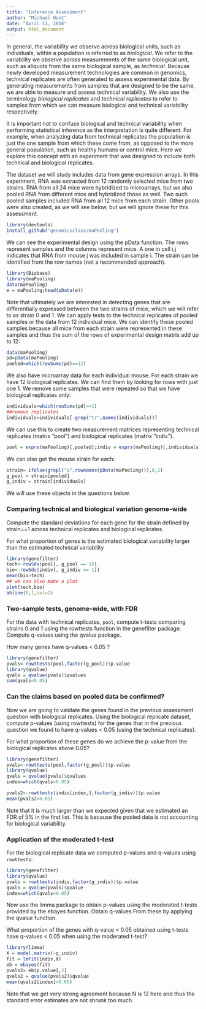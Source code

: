 ```yaml
---
title: "Inference Assessment"
author: "Michael Hunt"
date: "April 11, 2016"
output: html_document
---
```


In general, the variability we observe across biological units, such as individuals, within a population is referred to as _biological_. We refer to the variability we observe across measurements of the same biological unit, such as aliquots from the same biological sample, as _technical_. Because newly developed measurement technologies are common in genomics, technical replicates are often generated to assess experimental data. By generating measurements from samples that are designed to be the same, we are able to measure and assess technical variability. We also use the terminology _biological replicates_ and _technical replicates_ to refer to samples from which we can measure biological and technical variability respectively.

It is important not to confuse biological and technical variability when performing statistical inference as the interpretation is quite different. For example, when analyzing data from technical replicates the population is just the one sample from which these come from, as opposed to the more general population, such as healthy humans or control mice. Here we explore this concept with an experiment that was designed to include both technical and biological replicates.

The dataset we will study includes data from gene expression arrays. In this experiment, RNA was extracted from 12 randomly selected mice from two strains. RNA from all 24 mice were hybridized to microarrays, but we also pooled RNA from different mice and hybridized those as well.  Two such pooled samples included RNA from all 12 mice from each strain.  Other pools were also created, as we will see below, but we will ignore these for this assessment.

```r
library(devtools)
install_github("genomicsclass/maPooling")
```

 We can see the experimental design using the pData function. The rows represent samples and the columns represent mice. A one in cell i,j indicates that RNA from mouse j was included in sample i. The strain can be identified from the row names (not a recommended approach).

```r
library(Biobase)
library(maPooling)
data(maPooling)
e = maPooling;head(pData(e))
```

Note that ultimately we are interested in detecting genes that are differentially expressed between the two strains of mice, which we will refer to as strain 0 and 1. We can apply tests to the technical replicates of pooled samples or the data from 12 individual mice. We can identify these pooled samples because all mice from each strain were represented in these samples and thus the sum of the rows of experimental design matrix add up to 12:

```r
data(maPooling)
pd=pData(maPooling)
pooled=which(rowSums(pd)==12)
```

We also have microarray data for each individual mouse. For each strain we have 12  biological replicates. We can find them by looking for rows with just one 1. We remove some samples that were repeated so that we have biological replicates only:

```r
individuals=which(rowSums(pd)==1)
##remove replicates
individuals=individuals[-grep("tr",names(individuals))]
```

We can use this to create two measurement matrices representing technical replicates (matrix "pool") and biological replicates (matrix "indiv").

```r
pool = exprs(maPooling)[,pooled];indiv = exprs(maPooling)[,individuals]
```

We can also get the mouse strain for each:

```r
strain= ifelse(grepl("a",rownames(pData(maPooling))),0,1)
g_pool = strain[pooled]
g_indiv = strain[individuals]
```
We will use these objects in the questions below.

### Comparing technical and biological variation genome-wide


Compute the standard deviations for each gene for the strain defined by strain==1 across technical replicates and biological replicates.

For what proportion of genes is the estimated biological variability larger than the estimated technical variability

```r
library(genefilter)
tech<-rowSds(pool[, g_pool == 1])
bio<-rowSds(indiv[, g_indiv == 1])
mean(bio>tech)
## we can also make a plot
plot(tech,bio)
abline(0,1,col=2)
```

### Two-sample tests, genome-wide, with FDR

For the data with technical replicates, `pool`, compute t-tests comparing strains 0 and 1 using the rowttests function in the genefilter package. Compute q-values using the qvalue package.

How many genes have q-values < 0.05 ?

```r
library(genefilter)
pvals<-rowttests(pool,factor(g_pool))$p.value
library(qvalue)
qvals = qvalue(pvals)$qvalues
sum(qvals<0.05)
```

### Can the claims based on pooled data be confirmed?

Now we are going to validate the genes found in the previous assessment question with biological replicates. Using the biological replicate dataset, compute p-values (using rowttests) for the genes that in the previous question we found to have q-values < 0.05 (using the technical replicates).

For what proportion of these genes do we achieve the p-value from the biological replicates above 0.05?

```r
library(genefilter)
pvals<-rowttests(pool,factor(g_pool))$p.value
library(qvalue)
qvals = qvalue(pvals)$qvalues
index=which(qvals<0.05)

pvals2<-rowttests(indiv[index,],factor(g_indiv))$p.value
mean(pvals2>0.05)
```
Note that it is much larger than we expected given that we estimated an FDR of 5% in the first list. This is because the pooled data is not accounting for biological variability.

### Application of the moderated t-test

For the biological replicate data we computed p-values and q-values using `rowttests`:

```r
library(genefilter)
library(qvalue)
pvals = rowttests(indiv,factor(g_indiv))$p.value
qvals = qvalue(pvals)$qvalue
index=which(qvals<0.05)
```
Now use the limma package to obtain p-values using the moderated t-tests provided by the ebayes function. Obtain q-values From these by applying the qvalue function.

What proportion of the genes with q-value < 0.05 obtained using t-tests have q-values < 0.05 when using the moderated t-test?

```r
library(limma)
X = model.matrix(~g_indiv)
fit = lmFit(indiv,X)
eb = ebayes(fit)
pvals2= eb$p.value[,2]
qvals2 = qvalue(pvals2)$qvalue
mean(qvals2[index]<0.05)
```
Note that we get very strong agreement because N is 12 here and thus the standard error estimates are not shrunk too much.